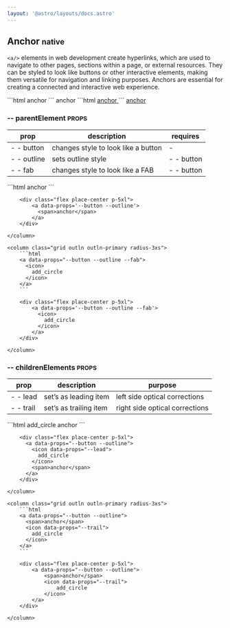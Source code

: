 ```yaml
---
layout: '@astro/layouts/docs.astro'
---
```


##  Anchor <small class="clr-subtext txt-nm txt-lowercase"> native </small>

`<a/>` elements in web development create hyperlinks, which are used to
navigate to other pages, sections within a page, or external resources.
They can be styled to look like buttons or other interactive elements,
making them versatile for navigation and linking purposes. Anchors are
essential for creating a connected and interactive web experience.

<grid data-props="--2" class='outln outln-primary radius-3xs'>
  ```html
  <a>
    <span>
      anchor
    </span>
  </a>
  ```
  <column class='align-center[items] flex place-center p-5xl'>
    <a>
      <span>
        anchor
      </span>
    </a>
  </column>
</grid>

<grid data-props="--2" class='outln outln-primary radius-3xs'>
  ```html
  <a href="#">
    <span>
      anchor
    </span>
  </a>
  ```
  <column class='align-center[items] flex place-center p-5xl'>
    <a href="#anchor--a">
      <span>
        anchor
      </span>
    </a>
  </column>
</grid>

### -- parentElement <small class="clr-subtext txt-sm"> PROPS </small>

| prop        | description                         | requires   |
| ----------- | ----------------------------------- | ---------- |
| - - button  | changes style to look like a button | -          |
| - - outline | sets outline style                  | - - button |
| - - fab     | changes style to look like a FAB    | - - button |

<grid data-props="--2" class="g-sm">
    <column class="grid outln outln-primary radius-3xs">
        ```html
        <a data-props="--button --outline">
          <span>
            anchor
          </span>
        </a>
        ```

        <div class="flex place-center p-5xl">
            <a data-props='--button --outline'>
              <span>anchor</span>
            </a>
        </div>

    </column>

    <column class="grid outln outln-primary radius-3xs">
        ```html
        <a data-props="--button --outline --fab">
          <icon>
            add_circle
          </icon>
        </a>
        ```

        <div class="flex place-center p-5xl">
            <a data-props='--button --outline --fab'>
              <icon>
                add_circle
              </icon>
            </a>
        </div>

    </column>

</grid>

### -- childrenElements <small class="clr-subtext txt-sm"> PROPS </small>

| prop      | description            | purpose                        |
| --------- | ---------------------- | ------------------------------ |
| - - lead  | set’s as leading item  | left side optical corrections  |
| - - trail | set’s as trailing item | right side optical corrections |

<grid data-props="--2" class="g-sm">
    <column class="grid outln outln-primary radius-3xs">
        ```html
        <a data-props="--button --outline">
          <icon data-props="--lead">
            add_circle
          </icon>
          <span>anchor</span>
        </a>
        ```

        <div class="flex place-center p-5xl">
          <a data-props="--button --outline">
            <icon data-props="--lead">
              add_circle
            </icon>
            <span>anchor</span>
          </a>
        </div>

    </column>

    <column class="grid outln outln-primary radius-3xs">
        ```html
        <a data-props="--button --outline">
          <span>anchor</span>
          <icon data-props="--trail">
            add_circle
          </icon>
        </a>
        ```

        <div class="flex place-center p-5xl">
            <a data-props="--button --outline">
                <span>anchor</span>
                <icon data-props="--trail">
                    add_circle
                </icon>
            </a>
        </div>

    </column>

</grid>